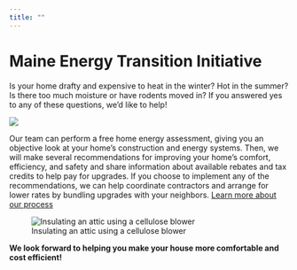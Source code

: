 ```yaml
---
title: ""
---
```


# Maine Energy Transition Initiative {.r-stack }

Is your home drafty and expensive to heat in the winter? Hot in the summer? Is there too much moisture or have rodents moved in? If you answered yes to any of these questions, we’d like to help!

![](images/team.jpg){fig-align="center"}

Our team can perform a free home energy assessment, giving you an objective look at your home’s construction and energy systems. Then, we will make several recommendations for improving your home’s comfort, efficiency, and safety and share information about available rebates and tax credits to help pay for upgrades. If you choose to implement any of the recommendations, we can help coordinate contractors and arrange for lower rates by bundling upgrades with your neighbors.
[Learn more about our process](process.qmd)

![Insulating an attic using a cellulose blower](images/cellulose-blower.jpg)

**We look forward to helping you make your house more comfortable and cost efficient!**
